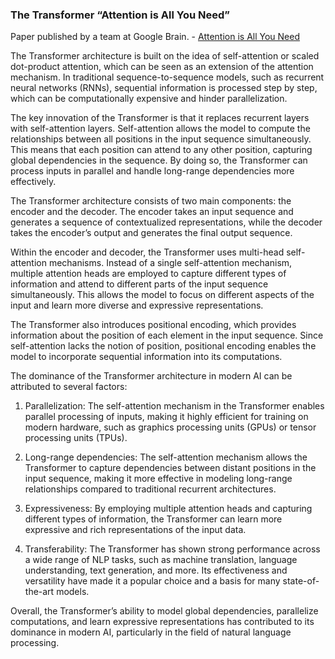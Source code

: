 ### The Transformer "Attention is All You Need"

Paper published by a team at Google Brain.
- [Attention is All You Need](https://arxiv.org/abs/1706.03762)

The Transformer architecture is built on the idea of self-attention or scaled dot-product attention, which can be seen as an extension of the attention mechanism. In traditional sequence-to-sequence models, such as recurrent neural networks (RNNs), sequential information is processed step by step, which can be computationally expensive and hinder parallelization.

The key innovation of the Transformer is that it replaces recurrent layers with self-attention layers. Self-attention allows the model to compute the relationships between all positions in the input sequence simultaneously. This means that each position can attend to any other position, capturing global dependencies in the sequence. By doing so, the Transformer can process inputs in parallel and handle long-range dependencies more effectively.

The Transformer architecture consists of two main components: the encoder and the decoder. The encoder takes an input sequence and generates a sequence of contextualized representations, while the decoder takes the encoder's output and generates the final output sequence.

Within the encoder and decoder, the Transformer uses multi-head self-attention mechanisms. Instead of a single self-attention mechanism, multiple attention heads are employed to capture different types of information and attend to different parts of the input sequence simultaneously. This allows the model to focus on different aspects of the input and learn more diverse and expressive representations.

The Transformer also introduces positional encoding, which provides information about the position of each element in the input sequence. Since self-attention lacks the notion of position, positional encoding enables the model to incorporate sequential information into its computations.

The dominance of the Transformer architecture in modern AI can be attributed to several factors:

1. Parallelization: The self-attention mechanism in the Transformer enables parallel processing of inputs, making it highly efficient for training on modern hardware, such as graphics processing units (GPUs) or tensor processing units (TPUs).

2. Long-range dependencies: The self-attention mechanism allows the Transformer to capture dependencies between distant positions in the input sequence, making it more effective in modeling long-range relationships compared to traditional recurrent architectures.

3. Expressiveness: By employing multiple attention heads and capturing different types of information, the Transformer can learn more expressive and rich representations of the input data.

4. Transferability: The Transformer has shown strong performance across a wide range of NLP tasks, such as machine translation, language understanding, text generation, and more. Its effectiveness and versatility have made it a popular choice and a basis for many state-of-the-art models.

Overall, the Transformer's ability to model global dependencies, parallelize computations, and learn expressive representations has contributed to its dominance in modern AI, particularly in the field of natural language processing.
